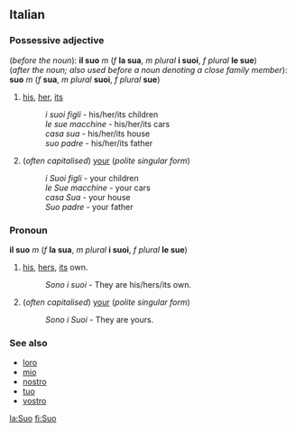 ==Italian==
===Possessive adjective===
(''before the noun''): '''il suo''' ''m'' (''f'' '''la sua''', ''m plural'' '''i suoi''', ''f plural'' '''le sue''')<br>
(''after the noun; also used before a noun denoting a close family member''): '''suo''' ''m'' (''f'' '''sua''', ''m plural'' '''suoi''', ''f plural'' '''sue''')

#[[his]], [[her]], [[its]]
#:''i suoi figli'' - his/her/its children<!--masculine plural example before noun-->
#:''le sue macchine'' - his/her/its cars<!--feminine plural example before noun-->
#:''casa sua'' - his/her/its house<!--feminine singular example after noun-->
#:''suo padre'' - his/her/its father<!--masculine singular example before close family member-->
#(''often capitalised'') [[your]] (''polite singular form'')
#:''i Suoi figli'' - your children<!--masculine plural example before noun-->
#:''le Sue macchine'' - your cars<!--feminine plural example before noun-->
#:''casa Sua'' - your house<!--feminine singular example after noun-->
#:''Suo padre'' - your father<!--masculine singular example before close family member-->

===Pronoun===
'''il suo''' ''m'' (''f'' '''la sua''', ''m plural'' '''i suoi''', ''f plural'' '''le sue''')

#[[his]], [[hers]], [[its]] own.
#:''Sono i suoi'' - They are his/hers/its own.
#(''often capitalised'') [[your]] (''polite singular form'')
#:''Sono i Suoi'' - They are yours.

===See also===
*[[loro]]
*[[mio]]
*[[nostro]]
*[[tuo]]
*[[vostro]]

[[la:Suo]]
[[fi:Suo]]